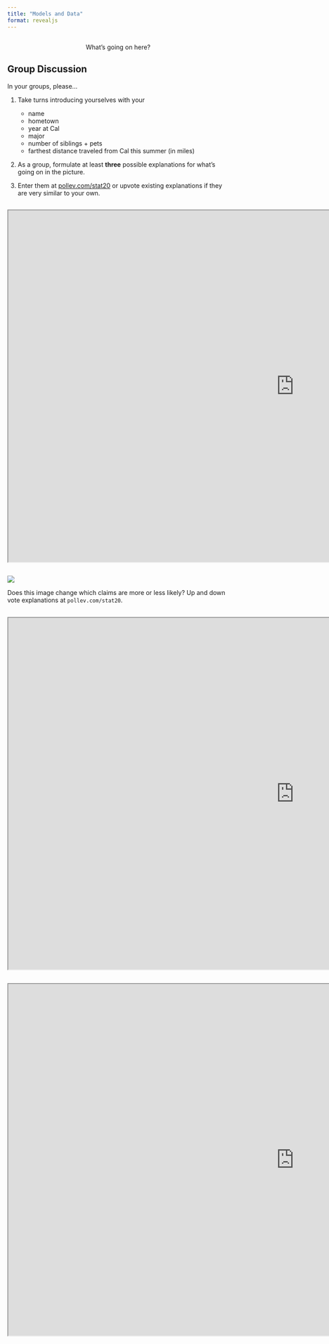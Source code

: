```yaml
---
title: "Models and Data"
format: revealjs
---
```


## {data-menu-title="What's going on here?"}

::: {.bigadage .v-center-container style="text-align: center"}
What's going on here?
:::


## {data-menu-title="Shoebill Pic 1" background-image="images/shoebill-1.png" background-size="contain"}


## Group Discussion

In your groups, please...

1. Take turns introducing yourselves with your
   - name
   - hometown
   - year at Cal
   - major
   - number of siblings + pets
   - farthest distance traveled from Cal this summer (in miles)
   
2. As a group, formulate at least **three** possible explanations for what's going on in the picture.  

3. Enter them at [pollev.com/stat20](pollev.com/stat20) or upvote existing explanations if they are very similar to your own.


## {data-menu-title="Poll Results 1"}

<center>
<iframe src="https://embed.polleverywhere.com/discourses/du3MbVG7RWdS5vXspW6hY?controls=none&short_poll=true" width="1300px" height="800px"></iframe>
</center>


## {data-menu-title="Shoebill Pic 2"}

![](images/shoebill-2.png){fig-alt="Photo of shoebill with duck in it's mouth, at an angle." fig-align="Center"}

:::{.poll}
Does this image change which claims are more or less likely? Up and down vote explanations at `pollev.com/stat20`.
:::

## {data-menu-title="Poll Results 2"}

<center>
<iframe src="https://embed.polleverywhere.com/discourses/du3MbVG7RWdS5vXspW6hY?controls=none&short_poll=true" width="1300px" height="800px"></iframe>
</center>

## {data-menu-title="Shoebill Pic 3" background-image="images/shoebill-3.png" background-size="contain"}

## {data-menu-title="Poll Results 3"}

<center>
<iframe src="https://embed.polleverywhere.com/discourses/du3MbVG7RWdS5vXspW6hY?controls=none&short_poll=true" width="1300px" height="800px"></iframe>
</center>



